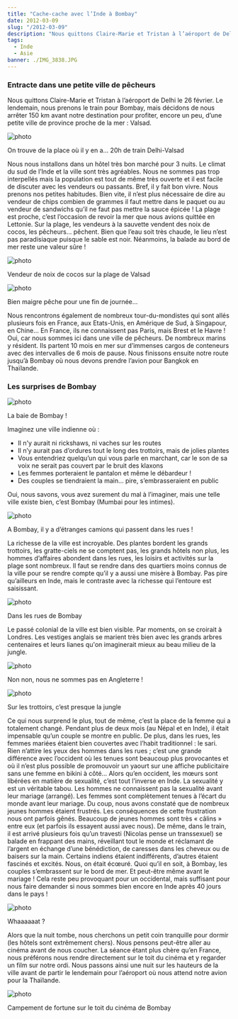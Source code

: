 ```yaml
---
title: "Cache-cache avec l’Inde à Bombay"
date: 2012-03-09
slug: "/2012-03-09"
description: "Nous quittons Claire-Marie et Tristan à l’aéroport de Delhi le 26 février. Le lendemain, nous prenons le train pour Bombai mais décidons..."
tags:
  - Inde
  - Asie
banner: ./IMG_3838.JPG
---
```


### Entracte dans une petite ville de pêcheurs

Nous quittons Claire-Marie et Tristan à l’aéroport de Delhi le 26 février. Le lendemain, nous prenons le train pour Bombay, mais décidons de nous arrêter 150 km avant notre destination pour profiter, encore un peu, d’une petite ville de province proche de la mer : Valsad.

![photo](./IMG_3775.JPG)

<div class="img-caption">
  On trouve de la place où il y en a… 20h de train Delhi-Valsad
</div>

Nous nous installons dans un hôtel très bon marché pour 3 nuits. Le climat du sud de l’Inde et la ville sont très agréables. Nous ne sommes pas trop interpellés mais la population est tout de même très ouverte et il est facile de discuter avec les vendeurs ou passants. Bref, il y fait bon vivre.
Nous prenons nos petites habitudes. Bien vite, il n’est plus nécessaire de dire au vendeur de chips combien de grammes il faut mettre dans le paquet ou au vendeur de sandwichs qu’il ne faut pas mettre la sauce épicée !
La plage est proche, c’est l’occasion de revoir la mer que nous avions quittée en Lettonie. Sur la plage, les vendeurs à la sauvette vendent des noix de cocos, les pêcheurs… pêchent. Bien que l’eau soit très chaude, le lieu n’est pas paradisiaque puisque le sable est noir. Néanmoins, la balade au bord de mer reste une valeur sûre !

![photo](./IMG_3789.JPG)

<div class="img-caption">Vendeur de noix de cocos sur la plage de Valsad</div>

![photo](./IMG_3800.JPG)

<div class="img-caption">Bien maigre pêche pour une fin de journée…</div>

Nous rencontrons également de nombreux tour-du-mondistes qui sont allés plusieurs fois en France, aux Etats-Unis, en Amérique de Sud, à Singapour, en Chine… En France, ils ne connaissent pas Paris, mais Brest et le Havre ! Oui, car nous sommes ici dans une ville de pêcheurs. De nombreux marins y résident. Ils partent 10 mois en mer sur d’immenses cargos de conteneurs avec des intervalles de 6 mois de pause.
Nous finissons ensuite notre route jusqu’à Bombay où nous devons prendre l’avion pour Bangkok en Thaïlande.

### Les surprises de Bombay

![photo](./IMG_3838.JPG)

<div class="img-caption">La baie de Bombay !</div>

Imaginez une ville indienne où :

- Il n'y aurait ni rickshaws, ni vaches sur les routes
- Il n’y aurait pas d’ordures tout le long des trottoirs, mais de jolies plantes
- Vous entendriez quelqu’un qui vous parle en marchant, car le son de sa voix ne serait pas couvert par le bruit des klaxons
- Les femmes porteraient le pantalon et même le débardeur !
- Des couples se tiendraient la main… pire, s’embrasseraient en public

Oui, nous savons, vous avez surement du mal à l’imaginer, mais une telle ville existe
bien, c’est Bombay (Mumbai pour les intimes).

![photo](./IMG_3855.JPG)

<div class="img-caption">
  A Bombay, il y a d’étranges camions qui passent dans les rues !
</div>

La richesse de la ville est incroyable. Des plantes bordent les grands trottoirs, les gratte-ciels ne se comptent pas, les grands hôtels non plus, les hommes d’affaires abondent dans les rues, les loisirs et activités sur la plage sont nombreux. Il faut se rendre dans des quartiers moins connus de la ville pour se rendre compte qu’il y a aussi une misère à Bombay. Pas pire qu’ailleurs en Inde, mais le contraste avec la richesse qui l’entoure est saisissant.

![photo](./IMG_3826.JPG)

<div class="img-caption">Dans les rues de Bombay</div>

Le passé colonial de la ville est bien visible. Par moments, on se croirait à Londres. Les vestiges anglais se marient très bien avec les grands arbres centenaires et leurs lianes qu'on imaginerait mieux au beau milieu de la jungle.

![photo](./IMG_3854.JPG)

<div class="img-caption">Non non, nous ne sommes pas en Angleterre !</div>

![photo](./IMG_3852.JPG)

<div class="img-caption">Sur les trottoirs, c’est presque la jungle</div>

Ce qui nous surprend le plus, tout de même, c’est la place de la femme qui a totalement changé. Pendant plus de deux mois (au Népal et en Inde), il était impensable qu’un couple se montre en public. De plus, dans les rues, les femmes mariées étaient bien couvertes avec l’habit traditionnel : le sari. Rien n’attire les yeux des hommes dans les rues ; c’est une grande différence avec l’occident où les tenues sont beaucoup plus provocantes et où il n’est plus possible de promouvoir un yaourt sur une affiche publicitaire sans une femme en bikini à côté…
Alors qu’en occident, les mœurs sont libérées en matière de sexualité, c’est tout l’inverse en Inde. La sexualité y est un véritable tabou. Les hommes ne connaissent pas la sexualité avant leur mariage (arrangé). Les femmes sont complètement tenues à l’écart du monde avant leur mariage. Du coup, nous avons constaté que de nombreux jeunes hommes étaient frustrés. Les conséquences de cette frustration nous ont parfois gênés. Beaucoup de jeunes hommes sont très « câlins » entre eux (et parfois ils essayent aussi avec nous). De même, dans le train, il est arrivé plusieurs fois qu’un travesti (Nicolas pense un transsexuel) se balade en frappant des mains, réveillant tout le monde et réclamant de l’argent en échange d’une bénédiction, de caresses dans les cheveux ou de baisers sur la main. Certains indiens étaient indifférents, d’autres étaient fascinés et excités. Nous, on était écœuré.
Quoi qu’il en soit, à Bombay, les couples s’embrassent sur le bord de mer. Et peut-être même avant le mariage ! Cela reste peu provoquant pour un occidental, mais suffisant pour nous faire demander si nous sommes bien encore en Inde après 40 jours dans le pays !

![photo](./IMG_3831.JPG)

<div class="img-caption">Whaaaaaat ?</div>

Alors que la nuit tombe, nous cherchons un petit coin tranquille pour dormir (les hôtels sont extrêmement chers). Nous pensons peut-être aller au cinéma avant de nous coucher. La séance étant plus chère qu’en France, nous préférons nous rendre directement sur le toit du cinéma et y regarder un film sur notre ordi. Nous passons ainsi une nuit sur les hauteurs de la ville avant de partir le lendemain pour l’aéroport où nous attend notre avion pour la Thaïlande.

![photo](./IMG_3845.JPG)

<div class="img-caption">
  Campement de fortune sur le toit du cinéma de Bombay
</div>
